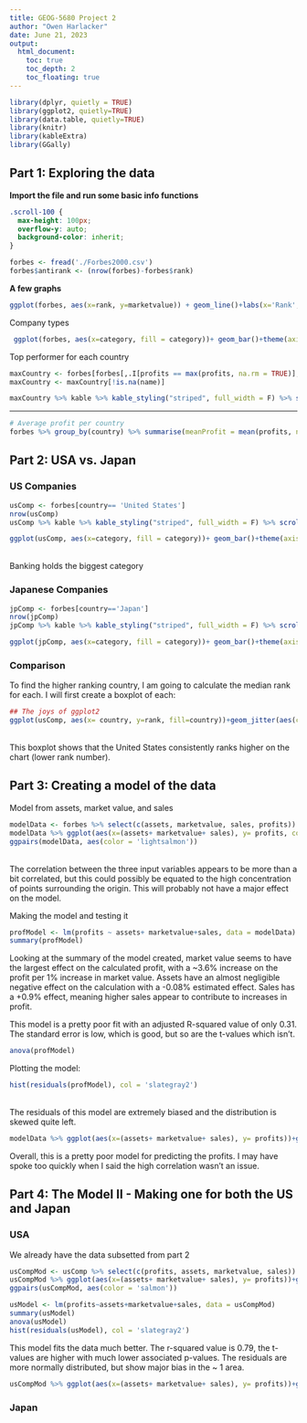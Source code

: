 ```yaml
---
title: GEOG-5680 Project 2
author: "Owen Harlacker"
date: June 21, 2023
output:
  html_document:
    toc: true
    toc_depth: 2
    toc_floating: true
---
```

```r
library(dplyr, quietly = TRUE)
library(ggplot2, quietly=TRUE)
library(data.table, quietly=TRUE)
library(knitr)
library(kableExtra)
library(GGally)
```
## Part 1: Exploring the data

**Import the file and run some basic info functions**
```css
.scroll-100 {
  max-height: 100px;
  overflow-y: auto;
  background-color: inherit;
}
```
```r
forbes <- fread('./Forbes2000.csv')
forbes$antirank <- (nrow(forbes)-forbes$rank)

```
**A few graphs**
```r

ggplot(forbes, aes(x=rank, y=marketvalue)) + geom_line()+labs(x='Rank', y='Market Value', title = 'Company rank vs. market value')
```
Company types
```r
 ggplot(forbes, aes(x=category, fill = category))+ geom_bar()+theme(axis.text.x = element_text(angle = 90, vjust = 0.5))+theme(legend.position="none")+labs(x='Category', y='Number of companies', title = 'Data breakdown by category')

```


Top performer for each country
```r

maxCountry <- forbes[forbes[,.I[profits == max(profits, na.rm = TRUE)], by=country]$V1]
maxCountry <- maxCountry[!is.na(name)]

maxCountry %>% kable %>% kable_styling("striped", full_width = F) %>% scroll_box( height = "400px")

```

---------

```r

# Average profit per country
forbes %>% group_by(country) %>% summarise(meanProfit = mean(profits, na.rm = TRUE))%>% ggplot( aes(x=country,y=meanProfit, color = country))+geom_point()+theme(axis.text.x = element_text(angle = 90, vjust = 0.5), legend.position = 'none')+labs(x='Country', y='Average profit', title = 'Average profit by country')
```


## Part 2: USA vs. Japan {.tabset}

### US Companies
```r
usComp <- forbes[country== 'United States']
nrow(usComp)
usComp %>% kable %>% kable_styling("striped", full_width = F) %>% scroll_box(height = "350px")

ggplot(usComp, aes(x=category, fill = category))+ geom_bar()+theme(axis.text.x = element_text(angle = 90, vjust = 0.5))+theme(legend.position="none")+labs(x='Category', y='Number of companies', title = 'Data breakdown by category for the US')

```
\
Banking holds the biggest category

### Japanese Companies
```r
jpComp <- forbes[country=='Japan']
nrow(jpComp)
jpComp %>% kable %>% kable_styling("striped", full_width = F) %>% scroll_box( height = "350px")

ggplot(jpComp, aes(x=category, fill = category))+ geom_bar()+theme(axis.text.x = element_text(angle = 90, vjust = 0.5))+theme(legend.position="none")+labs(x='Category', y='Number of companies', title = 'Data breakdown by category for Japan', subtitle = "Note the absence of the 'Aerospace & defense' category")
```

### Comparison
To find the higher ranking country, I am going to calculate the median rank for each. I will first create a boxplot of each:
```r
## The joys of ggplot2
ggplot(usComp, aes(x= country, y=rank, fill=country))+geom_jitter(aes(color=country))+geom_boxplot(aes(alpha = 0.7))+geom_jitter(data=jpComp, aes(color = country))+geom_boxplot(data=jpComp, aes(alpha =0.7 ))+labs(title = 'Comparison of company rankings between the two', subtitle = 'Lower is better',x='Country', y= 'Rank')
```
\
This boxplot shows that the United States consistently ranks higher on the chart (lower rank number).










## Part 3: Creating a model of the data

Model from assets, market value, and sales
```r
modelData <- forbes %>% select(c(assets, marketvalue, sales, profits))
modelData %>% ggplot(aes(x=(assets+ marketvalue+ sales), y= profits, color = 'lightsalmon'))+geom_point()
ggpairs(modelData, aes(color = 'lightsalmon'))
```
\
The correlation between the three input variables appears to be more than a bit correlated, but this could possibly be equated to the high concentration of points surrounding the origin. This will probably not have a major effect on the model.



Making the model and testing it
```r
profModel <- lm(profits ~ assets+ marketvalue+sales, data = modelData)
summary(profModel)
```

Looking at the summary of the model created, market value seems to have the largest effect on the calculated profit, with a ~3.6% increase on the profit per 1% increase in market value. Assets have an almost negligible negative effect on the calculation with a -0.08% estimated effect. Sales has a +0.9% effect, meaning higher sales appear to contribute to increases in profit.

This model is a pretty poor fit with an adjusted R-squared value of only 0.31. The standard error is low, which is good, but so are the t-values which isn't.

```r
anova(profModel)
```


Plotting the model:
```r

hist(residuals(profModel), col = 'slategray2')
```
\
The residuals of this model are extremely biased and the distribution is skewed quite left.
```r

modelData %>% ggplot(aes(x=(assets+ marketvalue+ sales), y= profits))+geom_point(color = '#43CD80')+geom_abline(slope=coef(profModel)[2], intercept = coef(profModel)[1], color='royalblue3')

```


Overall, this is a pretty poor model for predicting the profits. I may have spoke too quickly when I said the high correlation wasn't an issue.



## Part 4: The Model II - Making one for both the US and Japan {.tabset}

### USA
We already have the data subsetted from part 2
```r
usCompMod <- usComp %>% select(c(profits, assets, marketvalue, sales))
usCompMod %>% ggplot(aes(x=(assets+ marketvalue+ sales), y= profits))+geom_point(color = 'seagreen')
ggpairs(usCompMod, aes(color = 'salmon'))

```
```r
usModel <- lm(profits~assets+marketvalue+sales, data = usCompMod)
summary(usModel)
anova(usModel)
hist(residuals(usModel), col = 'slategray2')
```

This model fits the data much better. The r-squared value is 0.79, the t-values are higher with much lower associated p-values. The residuals are more normally distributed, but show major bias in the ~ 1 area.
```r
usCompMod %>% ggplot(aes(x=(assets+ marketvalue+ sales), y= profits))+geom_point(color = '#43CD80')+geom_abline(slope=coef(usModel)[2], intercept = coef(usModel)[1], color='royalblue3')
```


### Japan